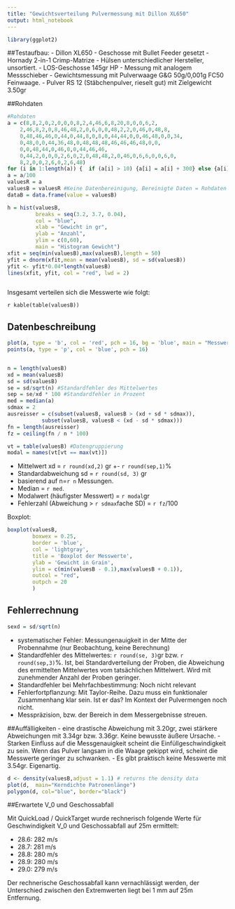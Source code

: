 ---
title: "Gewichtsverteilung Pulvermessung mit Dillon XL650"
output: html_notebook
---
```{r}
library(ggplot2)
```


##Testaufbau:
  - Dillon XL650
  - Geschosse mit Bullet Feeder gesetzt
  - Hornady 2-in-1 Crimp-Matrize 
  - Hülsen unterschiedlicher Hersteller, unsortiert.
  - LOS-Geschosse 145gr HP
  - Messung mit analogem Messschieber
  - Gewichtsmessung mit Pulverwaage G&G 50g/0,001g FC50 Feinwaage. 
  - Pulver RS 12 (Stäbchenpulver, rieselt gut) mit Zielgewicht 3.50gr
  


##Rohdaten

```{r}
#Rohdaten
a = c(8,8,2,0,2,0,0,0,8,2,4,46,6,8,20,8,0,0,6,2,
    2,46,8,2,0,8,46,48,2,0,6,0,0,48,2,2,0,46,0,48,8,
    0,48,46,46,0,44,0,44,8,0,8,0,44,44,0,0,46,48,0,0,34,
    0,48,0,0,44,36,48,0,48,48,48,46,46,46,48,0,0,
    0,0,48,44,0,46,0,0,44,46,46,
    0,44,2,0,0,0,2,6,0,2,0,48,48,2,0,46,0,6,6,0,0,6,0,
    8,2,0,0,2,6,0,2,6,48)
for (i in 1:length(a)) {  if (a[i] > 10) {a[i] = a[i] + 300} else {a[i] = a[i] + 350  }}
a = a/100
valuesR = a
valuesB = valuesR #Keine Datenbereinigung, Bereinigte Daten = Rohdaten
dataB = data.frame(value = valuesB)
```


```{r echo=FALSE}
h = hist(valuesB, 
         breaks = seq(3.2, 3.7, 0.04), 
         col = "blue", 
         xlab = "Gewicht in gr", 
         ylab = "Anzahl", 
         ylim = c(0,60), 
         main = "Histogram Gewicht") 
xfit = seq(min(valuesB),max(valuesB),length = 50) 
yfit = dnorm(xfit,mean = mean(valuesB), sd = sd(valuesB)) 
yfit <- yfit*0.04*length(valuesB) 
lines(xfit, yfit, col = "red", lwd = 2)



```

Insgesamt verteilen sich die Messwerte wie folgt:

`r kable(table(valuesB))`

## Datenbeschreibung

```{r echo=FALSE}
plot(a, type = 'b', col = 'red', pch = 16, bg = 'blue', main = "Messwerte", xlab = "Messung", ylab = 'Gewicht in grain', ylim = c(3.1,3.7))
points(a, type = 'p', col = 'blue', pch = 16)


n = length(valuesB)
xd = mean(valuesB)
sd = sd(valuesB)
se = sd/sqrt(n) #Standardfehler des Mittelwertes
sep = se/xd * 100 #Standardfehler in Prozent
med = median(a)
sdmax = 2
ausreisser = c(subset(valuesB, valuesB > (xd + sd * sdmax)),
           subset(valuesB, valuesB < (xd - sd * sdmax)))
fn = length(ausreisser)
fz = ceiling(fn / n * 100)

vt = table(valuesB) #Datengruppierung
modal = names(vt[vt == max(vt)])


```

  - Mittelwert xd = `r round(xd,2)` gr +- `r round(sep,1)`%
  - Standardabweichung sd = `r round(sd, 3)` gr
  - basierend auf n=`r n` Messungen. 
  - Median = `r med`.
  - Modalwert (häufigster Messwert) = `r modal`gr
  - Fehlerzahl (Abweichung > `r sdmax`fache SD) = `r fz`/100  
  
  
Boxplot:
```{r echo=FALSE}
boxplot(valuesB, 
        boxwex = 0.25, 
        border = 'blue', 
        col = 'lightgray',
        title = 'Boxplot der Messwerte',
        ylab = 'Gewicht in Grain',
        ylim = c(min(valuesB - 0.1),max(valuesB + 0.1)),
        outcol = "red",
        outpch = 20
        )
```


## Fehlerrechnung

```{r echo=FALSE}
sexd = sd/sqrt(n)
```

  - systematischer Fehler: Messungenauigkeit in der Mitte der Probennahme (nur Beobachtung, keine Berechnung)
  - Standardfehler des Mittelwertes: `r round(se, 3)`gr bzw. `r round(sep,3)`%. Ist, bei Standardverteilung der Proben, die Abweichung des ermittelten Mittelwertes vom tatsächlichen Mittelwert. Wird mit zunehmender Anzahl der Proben geringer.
  - Standardfehler bei Mehrfachbestimmung: Noch nicht relevant
  - Fehlerfortpflanzung: Mit Taylor-Reihe. Dazu muss ein funktionaler Zusammenhang klar sein. Ist er das? Im Kontext der Pulvermengen noch nicht.
  - Messpräzision, bzw. der Bereich in dem Messergebnisse streuen. 



##Auffälligkeiten
  - eine drastische Abweichung mit 3.20gr, zwei stärkere Abweichungen mit 3.34gr bzw. 3.36gr. Keine bewusste äußere Ursache.
  - Starken Einfluss auf die Messgenauigkeit scheint die Einfüllgeschwindigkeit zu sein. Wenn das Pulver langsam in die Waage gekippt wird, scheint die Messwerte geringer zu schwanken.
  - Es gibt praktisch keine Messwerte mit 3.54gr. Eigenartig.



```{r echo=FALSE}
d <- density(valuesB,adjust = 1.1) # returns the density data 
plot(d,  main="Kerndichte Patronenlänge")
polygon(d, col="blue", border="black")
```



##Erwartete V_0 und Geschossabfall

Mit QuickLoad / QuickTarget wurde rechnerisch folgende Werte für Geschwindigkeit V_0 und Geschossabfall auf 25m ermittelt:

  - 28.6: 282 m/s
  - 28.7: 281 m/s
  - 28.8: 280 m/s
  - 28.9: 280 m/s
  - 29.0: 279 m/s

Der rechnerische Geschossabfall kann vernachlässigt werden, der Unterschied zwischen den Extremwerten liegt bei 1 mm auf 25m Entfernung.



